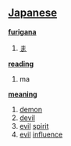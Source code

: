 == [[Japanese]] ==                                          

'''[[furigana]]'''
# [[ま]]

'''[[reading]]'''
# ma

'''[[meaning]]'''
# [[demon]]
# [[devil]]
# [[evil]] [[spirit]]
# [[evil]] [[influence]]